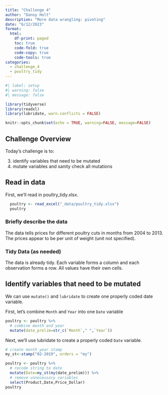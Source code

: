 ```yaml
---
title: "Challenge 4"
author: "Danny Holt"
description: "More data wrangling: pivoting"
date: "6/12/2023"
format:
  html:
    df-print: paged
    toc: true
    code-fold: true
    code-copy: true
    code-tools: true
categories:
  - challenge_4
  - poultry_tidy
---
```


```r
#| label: setup
#| warning: false
#| message: false

library(tidyverse)
library(readxl)
library(lubridate, warn.conflicts = FALSE)

knitr::opts_chunk$set(echo = TRUE, warning=FALSE, message=FALSE)
```

## Challenge Overview

Today's challenge is to:

3)  identify variables that need to be mutated
4)  mutate variables and sanity check all mutations

## Read in data
First, we'll read in poultry_tidy.xlsx.
```r
  poultry <- read_excel("_data/poultry_tidy.xlsx")
  poultry
```

### Briefly describe the data
The data tells prices for different poultry cuts in months from 2004 to 2013. The prices appear to be per unit of weight (unit not specified).

### Tidy Data (as needed)
The data is already tidy. Each variable forms a column and each observation forms a row. All values have their own cells.

## Identify variables that need to be mutated
We can use `mutate()` and `lubridate` to create one properly coded date variable.

First, let's combine `Month` and `Year` into one `Date` variable
```r
poultry <- poultry %>%
  # combine month and year
  mutate(date_prelim=str_c(`Month`," ",`Year`))
```

Next, we'll use lubridate to create a properly coded `Date` variable.
```r
# create month year stamp
my_st<-stamp("02-2019", orders = "my")

poultry <- poultry %>%
  # recode string to date
  mutate(Date=my_st(my(date_prelim))) %>%
  # remove unnecessary variables
  select(Product,Date,Price_Dollar)
poultry
```

